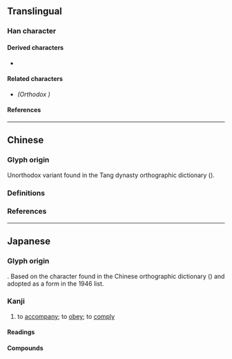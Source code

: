{{also|從|征}}
{{character info/new}}
==Translingual==
{{Han simplified forms|從|従|从}}

===Han character===
{{Han char|rn=60|rad=彳|as=07|sn=10|four=28281|canj=HOTYO|ids=⿰彳⿱䒑龰}}

====Derived characters====
* {{l|mul|[[𫞋]], [[縦]], [[𧱷]], [[𮜀]], [[𭞁]], [[𮋹]]}}

====Related characters====
* {{l|mul|從}} ''(Orthodox {{w|Traditional Chinese|traditional form}})''

====References====
{{Han ref|kx=0367.271|dkj=10133|dj=0691.130|hdz=20826.040|uh=5F93}}

----

==Chinese==

===Glyph origin===
Unorthodox variant {{Han simp|從|f=从|t=䒑|nocap=y}} found in the Tang dynasty orthographic dictionary {{w|Ganlu Zishu}} ({{w2|zh|干祿字書}}).

===Definitions===
{{zh-see|從}}

===References===
{{R:twedu|A01293-003#18}}

----

==Japanese==
{{ja-kanji forms|従|從}}

===Glyph origin===
{{Han simp|從|f=从|t=䒑}}. Based on the character found in the Chinese orthographic dictionary {{w|Ganlu Zishu}} ({{w2|ja|干祿字書}})<!-- Refer http://dict.variants.moe.edu.tw/variants/rbt/word_attribute.rbt?quote_code=QTAxMjkzLTAwMw#18 --> and adopted as a {{w|shinjitai}} form in the 1946 {{w|Tōyō kanji}} list. 

===Kanji===
{{ja-kanji|grade=6|rs=彳07|kyu=從}}

# to [[accompany]]; to [[obey]]; to [[comply]]

====Readings====
{{ja-readings
|goon=しゅ, じゅ, じゅう
|kanon=しょう
|kanyoon=じゅう
|kun=したが-う, したが-える, より
}}

====Compounds====
{{der2|lang=ja
|{{ja-r|従兄弟|いとこ}}: {{l|en|male}} {{l|en|cousin}}
|{{ja-r|従姉妹|いとこ}}: {{l|en|female}} {{l|en|cousin}}
|{{ja-r|臣従|しんじゅう}}: {{l|en|vassalage}}
|{{ja-r|従業|じゅうぎょう}}: {{l|en|employment}}
|{{ja-r|従軍|じゅうぐん}}: {{l|en|war}} {{l|en|campaign}}; {{l|en|military}} {{l|en|service}}
|{{ja-r|従者|じゅうしゃ}}: {{l|en|attendant}}; {{l|en|servant}}; {{l|en|follower}}
|{{ja-r|従事|じゅうじ}}: {{l|en|engagement}}
|{{ja-r|主従|しゅうじゅう}}: {{l|en|master}} and {{l|en|servant}}; {{l|en|employer}} and {{l|en|employee}}
|{{ja-r|従順|じゅうじゅん}}: {{l|en|obedient}}; {{l|en|submissive}}; {{l|en|docile}}
|{{ja-r|従前|じゅうぜん}}; {{l|en|previous}}; {{l|en|former}}
|{{ja-r|従属|じゅうぞく}}; {{l|en|subordination}}; {{l|en|dependency}}
|{{ja-r|従僕|じゅうぼく}}: {{l|en|male}} {{l|en|attendant}} {{l|en|servant}}
|{{ja-r|従来|じゅうらい}}: {{l|en|until}} {{l|en|now}}; {{l|en|conventional}}; {{l|en|existing}}
|{{ja-r|追従|ついしょう}}: {{l|en|flattery}}
|{{ja-r|服従|ふくじゅう}}: {{l|en|obedience}}; {{l|en|submission}}
|{{ja-r|盲従|もうじゅう}}: {{l|en|blind}} {{l|en|obedience}}
|{{ja-r|隷従|れいじゅう}}: {{l|en|slavery}}
}}